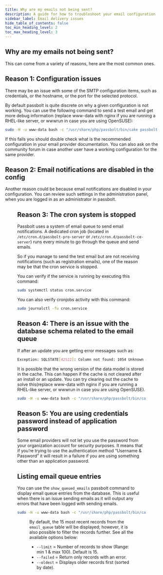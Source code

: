 ```yaml
---
title: Why are my emails not being sent?
description: A guide for how to troubleshoot your email configuration
sidebar_label: Email delivery issues
hide_table_of_contents: false
toc_min_heading_level: 2
toc_max_heading_level: 3
---
```


## Why are my emails not being sent?

This can come from a variety of reasons, here are the most common ones.
## Reason 1: Configuration issues

There may be an issue with some of the SMTP configuration items, such as credentials, or the hostname, or the port for the selected protocol.

By default passbolt is quite discrete on why a given configuration is not working. You can use the following command to send a test email and get more debug information (replace www-data with nginx if you are running a RHEL-like server, or wwwrun in case you are using OpenSUSE):
```bash
sudo -H -u www-data bash -c "/usr/share/php/passbolt/bin/cake passbolt send_test_email --recipient=youremail@domain.com"
```

If this fails you should double check what is the recommended configuration in your email provider documentation. You can also ask on the community forum in case another user have a working configuration for the same provider.


## Reason 2: Email notifications are disabled in the config

Another reason could be because email notifications are disabled in your configuration. You can review such settings in the administration panel, when you are logged in as an administrator in passbolt.

<Figure
  src="/img/help/2025/04/AD_email_notification_send_settings.png"
  alt="Email Notification Settings - Email Delivery"
  caption="fig. Email Notification Settings - Email Delivery"
/>

## Reason 3: The cron system is stopped

Passbolt uses a system of email queue to send email notifications. A dedicated cron job (located in `/etc/cron.d/passbolt-pro-server` or `/etc/cron.d/passbolt-ce-server`) runs every minute to go through the queue and send emails.

So if you manage to send the test email but are not receiving notifications (such as registration emails), one of the reason may be that the cron service is stopped.

You can verify if the service is running by executing this command:
```bash
sudo systemctl status cron.service
```

You can also verify cronjobs activity with this command:
```bash
sudo journalctl -fu cron.service
```

## Reason 4: There is an issue with the database schema related to the email queue

If after an update you are getting error messages such as:

```bash
Exception: SQLSTATE[42S22]: Column not found: 1054 Unknown column ‘EmailQueue.to’ in ‘field list’ ...
```

It is possible that the wrong version of the data model is stored in the cache. This can happen if the cache is not cleared after an install or an update. You can try clearing out the cache to solve this(replace www-data with nginx if you are running a RHEL-like server, or wwwrun in case you are using OpenSUSE).

```bash
sudo -H -u www-data bash -c "/usr/share/php/passbolt/bin/cake cache clear_all"
```

## Reason 5: You are using credentials password instead of application password

Some email providers will not let you use the password from your organization account for security purposes. It means that if you’re trying to use the authentication method “Username & Password” it will result in a failure if you are using something other than an application password.

## Listing email queue entries

You can use the `show_queued_emails` passbolt command to display email queue entries from the database. This is useful when there is an issue sending emails as it will output any errors that have been logged with sending emails.

```bash
sudo -H -u www-data bash -c "/usr/share/php/passbolt/bin/cake passbolt show_queued_emails"
```

<Figure
  src="/img/help/2024/05/show_queued_emails_plain.png"
  alt="Show queued emails command"
  caption="fig. Show queued emails command"
/>

By default, the 15 most recent records from the `email_queue` table will be displayed; however, it is also possible to filter the records further. See all the available options below:

* `--limit` = Number of records to show (Range: min 1 & max 100). Default is 15.
* `--failed` = Return only records with an error.
* `--oldest` = Displays older records first (sorted by date).

<Figure
  src="/img/help/2024/05/show_queued_emails_with_all_options.png"
  alt="Show queued emails command with all options"
  caption="fig. Show queued emails command with all options"
/>
